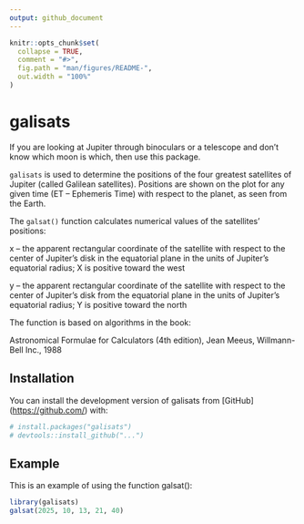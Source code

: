```yaml
---
output: github_document
---
```


<!-- README.md is generated from README.Rmd. Please edit that file -->

```r
knitr::opts_chunk$set(
  collapse = TRUE,
  comment = "#>",
  fig.path = "man/figures/README-",
  out.width = "100%"
)
```

# galisats

<!-- badges: start -->

<!-- badges: end -->

If you are looking at Jupiter through binoculars or a telescope and don't know which moon is which, then use this package.

`galisats` is used to determine the positions of the four greatest satellites of Jupiter (called Galilean satellites). Positions are shown on the plot for any given time (ET – Ephemeris Time) with respect to the planet, as seen from the Earth.

The `galsat()` function calculates numerical values of the satellites’ positions:

x – the apparent rectangular coordinate of the satellite with respect to the center of Jupiter’s disk in the equatorial plane in the units of Jupiter’s equatorial radius; X is positive toward the west

y – the apparent rectangular coordinate of the satellite with respect to the center of Jupiter’s disk from the equatorial plane in the units of Jupiter’s equatorial radius; Y is positive toward the north

The function is based on algorithms in the book:

Astronomical Formulae for Calculators (4th edition), Jean Meeus, Willmann-Bell Inc., 1988

## Installation

You can install the development version of galisats from [GitHub] (<https://github.com/>) with:

``` r
# install.packages("galisats")
# devtools::install_github("...")
```

## Example

This is an example of using the function galsat():

```r
library(galisats)
galsat(2025, 10, 13, 21, 40)
```

